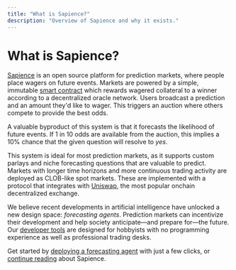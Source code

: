 ```yaml
---
title: "What is Sapience?"
description: "Overview of Sapience and why it exists."
---
```


# What is Sapience?

[Sapience](https://www.sapience.xyz) is an open source platform for prediction markets, where people place wagers on future events. Markets are powered by a simple, immutable [smart contract](https://github.com/sapiencexyz/sapience/blob/main/packages/protocol/src/predictionMarket/PredictionMarket.sol) which rewards wagered collateral to a winner according to a decentralized oracle network. Users broadcast a prediction and an amount they'd like to wager. This triggers an auction where others compete to provide the best odds.

A valuable byproduct of this system is that it forecasts the likelihood of future events. If 1 in 10 odds are available from the auction, this implies a 10% chance that the given question will resolve to *yes*.

This system is ideal for most prediction markets, as it supports custom parlays and niche forecasting questions that are valuable to predict. Markets with longer time horizons and more continuous trading activity are deployed as CLOB-like spot markets. These are implemented with a protocol that integrates with [Uniswap](https://www.uniswap.org), the most popular onchain decentralized exchange.

We believe recent developments in artificial intelligence have unlocked a new design space: *forecasting agents*. Prediction markets can incentivize their development and help society anticipate—and prepare for—the future. Our [developer tools](https://www.sapience.xyz/bots) are designed for hobbyists with no programming experience as well as professional trading desks.

Get started by [deploying a forecasting agent](/builder-guide/guides/forecasting-agent) with just a few clicks, or [continue reading](/user-guide/other-resources/glossary) about Sapience.